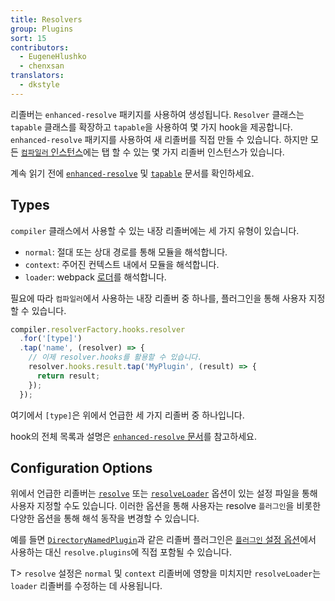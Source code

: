 ```yaml
---
title: Resolvers
group: Plugins
sort: 15
contributors:
  - EugeneHlushko
  - chenxsan
translators:
  - dkstyle
---
```


리졸버는 `enhanced-resolve` 패키지를 사용하여 생성됩니다.
`Resolver` 클래스는 `tapable` 클래스를 확장하고 `tapable`을 사용하여 몇 가지 hook을 제공합니다.
`enhanced-resolve` 패키지를 사용하여 새 리졸버를 직접 만들 수 있습니다.
하지만 모든 [`컴파일러` 인스턴스](/api/node/#compiler-instance)에는 탭 할 수 있는 몇 가지 리졸버 인스턴스가 있습니다.

계속 읽기 전에
[`enhanced-resolve`](https://github.com/webpack/enhanced-resolve) 및 [`tapable`](/api/plugins/#tapable) 문서를 확인하세요.

## Types

`compiler` 클래스에서 사용할 수 있는 내장 리졸버에는 세 가지 유형이 있습니다.

- `normal`: 절대 또는 상대 경로를 통해 모듈을 해석합니다.
- `context`: 주어진 컨텍스트 내에서 모듈을 해석합니다.
- `loader`: webpack [로더](/loaders)를 해석합니다.

필요에 따라 `컴파일러`에서 사용하는 내장 리졸버 중 하나를,
플러그인을 통해 사용자 지정할 수 있습니다.

```js
compiler.resolverFactory.hooks.resolver
  .for('[type]')
  .tap('name', (resolver) => {
    // 이제 resolver.hooks를 활용할 수 있습니다.
    resolver.hooks.result.tap('MyPlugin', (result) => {
      return result;
    });
  });
```

여기에서 `[type]`은 위에서 언급한 세 가지 리졸버 중 하나입니다.

hook의 전체 목록과 설명은 [`enhanced-resolve` 문서](https://github.com/webpack/enhanced-resolve)를 참고하세요.

## Configuration Options

위에서 언급한 리졸버는 [`resolve`](/configuration/resolve/) 또는 [`resolveLoader`](/configuration/resolve/#resolveloader) 옵션이 있는
설정 파일을 통해 사용자 지정할 수도 있습니다.
이러한 옵션을 통해 사용자는 resolve `플러그인`을 비롯한 다양한 옵션을 통해 해석 동작을 변경할 수 있습니다.

예를 들면 [`DirectoryNamedPlugin`](https://github.com/shaketbaby/directory-named-webpack-plugin)과 같은 리졸버 플러그인은 [`플러그인` 설정 옵션](/configuration/plugins/#plugins)에서 사용하는 대신 `resolve.plugins`에 직접 포함될 수 있습니다.

T> `resolve` 설정은 `normal` 및 `context` 리졸버에 영향을 미치지만 `resolveLoader`는 `loader` 리졸버를 수정하는 데 사용됩니다.

